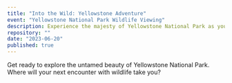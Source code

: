 ```yaml
---
title: "Into the Wild: Yellowstone Adventure"
event: "Yellowstone National Park Wildlife Viewing"
description: Experience the majesty of Yellowstone National Park as you embark on an unforgettable wildlife viewing adventure. From grizzly bears to elk, witness the wonders of nature in one of America's most iconic national parks.
repository: ""
date: "2023-06-20"
published: true
---
```


Get ready to explore the untamed beauty of Yellowstone National Park. Where will your next encounter with wildlife take you?
